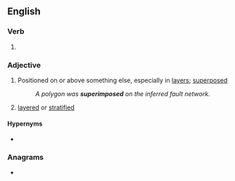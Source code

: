 ==English==

===Verb===
{{head|en|verb form}}

# {{en-past of|superimpose}}

===Adjective===
{{en-adj|-}}

# Positioned on or above something else, especially in [[layer]]s; [[superposed]]
#: ''A polygon was '''superimposed''' on the inferred fault network.''
# {{lb|en|geology}} [[layered]] or [[stratified]]

====Hypernyms====
* {{l|en|imposed}}

===Anagrams===
* {{anagrams|en|a=deeimopprssu|pseudoprimes}}